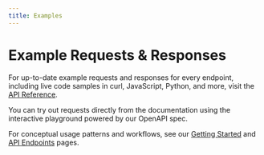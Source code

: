 ```yaml
---
title: Examples
---
```


# Example Requests & Responses

For up-to-date example requests and responses for every endpoint, including live code samples in curl, JavaScript, Python, and more, visit the [API Reference](/api).

You can try out requests directly from the documentation using the interactive playground powered by our OpenAPI spec.

For conceptual usage patterns and workflows, see our [Getting Started](./getting-started.mdx) and [API Endpoints](./endpoints.mdx) pages. 